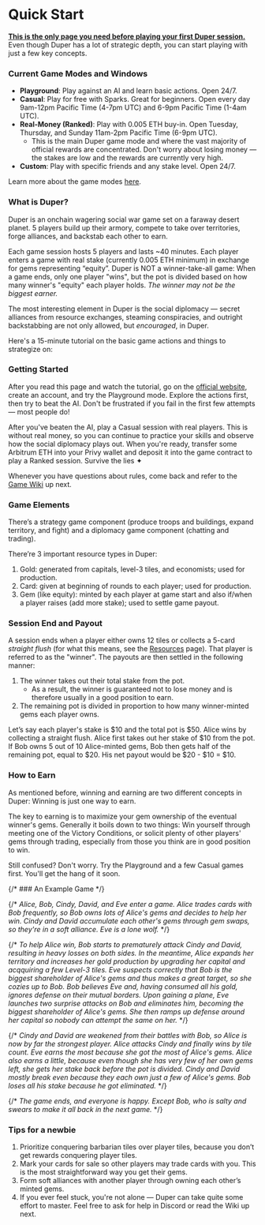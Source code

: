 
# Quick Start

**<u>This is the only page you need before playing your first Duper session.</u>** Even though Duper has a lot of strategic depth, you can start playing with just a few key concepts.

### Current Game Modes and Windows

- **Playground**: Play against an AI and learn basic actions. Open 24/7.
- **Casual**: Play for free with Sparks. Great for beginners. Open every day 9am-12pm Pacific Time (4-7pm UTC) and 6-9pm Pacific Time (1-4am UTC).
- **Real-Money (Ranked)**: Play with 0.005 ETH buy-in. Open Tuesday, Thursday, and Sunday 11am-2pm Pacific Time (6-9pm UTC).
  - This is the main Duper game mode and where the vast majority of official rewards are concentrated. Don't worry about losing money — the stakes are low and the rewards are currently very high.
- **Custom**: Play with specific friends and any stake level. Open 24/7.

Learn more about the game modes [here](modes).

### What is Duper?

Duper is an onchain wagering social war game set on a faraway desert planet. 5 players build up their armory, compete to take over territories, forge alliances, and backstab each other to earn.

Each game session hosts 5 players and lasts ~40 minutes. Each player enters a game with real stake (currently 0.005 ETH minimum) in exchange for gems representing “equity”. Duper is NOT a winner-take-all game: When a game ends, only one player "wins", but the pot is divided based on how many winner's "equity" each player holds. _The winner may not be the biggest earner._

The most interesting element in Duper is the social diplomacy — secret alliances from resource exchanges, steaming conspiracies, and outright backstabbing are not only allowed, but _encouraged_, in Duper.

Here's a 15-minute tutorial on the basic game actions and things to strategize on:

<YouTube id="fE_DrU4KEsY" />

### Getting Started

After you read this page and watch the tutorial, go on the [official website](https://www.duper.gg), create an account, and try the Playground mode. Explore the actions first, then try to beat the AI. Don't be frustrated if you fail in the first few attempts — most people do!

After you've beaten the AI, play a Casual session with real players. This is without real money, so you can continue to practice your skills and observe how the social diplomacy plays out. When you're ready, transfer some Arbitrum ETH into your Privy wallet and deposit it into the game contract to play a Ranked session. Survive the lies ✦

Whenever you have questions about rules, come back and refer to the [Game Wiki](./wiki) up next.

### Game Elements

There’s a strategy game component (produce troops and buildings, expand territory, and fight) and a diplomacy game component (chatting and trading).

There’re 3 important resource types in Duper:

1. Gold: generated from capitals, level-3 tiles, and economists; used for production.
2. Card: given at beginning of rounds to each player; used for production.
3. Gem (like equity): minted by each player at game start and also if/when a player raises (add more stake); used to settle game payout.

### Session End and Payout

A session ends when a player either owns 12 tiles or collects a 5-card _straight flush_ (for what this means, see the [Resources](./wiki/fundamentals/resources#cards) page). That player is referred to as the "winner". The payouts are then settled in the following manner:

1. The winner takes out their total stake from the pot.
   - As a result, the winner is guaranteed not to lose money and is therefore usually in a good position to earn.
2. The remaining pot is divided in proportion to how many winner-minted gems each player owns.

Let’s say each player's stake is \$10 and the total pot is \$50. Alice wins by collecting a straight flush. Alice first takes out her stake of \$10 from the pot. If Bob owns 5 out of 10 Alice-minted gems, Bob then gets half of the remaining pot, equal to \$20. His net payout would be \$20 - \$10 = \$10.

### How to Earn

As mentioned before, winning and earning are two different concepts in Duper: Winning is just one way to earn.

The key to earning is to maximize your gem ownership of the eventual winner's gems. Generally it boils down to two things: Win yourself through meeting one of the Victory Conditions, or solicit plenty of other players' gems through trading, especially from those you think are in good position to win.

Still confused? Don't worry. Try the Playground and a few Casual games first. You'll get the hang of it soon.

{/* ### An Example Game */}

{/* _Alice, Bob, Cindy, David, and Eve enter a game. Alice trades cards with Bob frequently, so Bob owns lots of Alice's gems and decides to help her win. Cindy and David accumulate each other's gems through gem swaps, so they're in a soft alliance. Eve is a lone wolf._ */}

{/* _To help Alice win, Bob starts to prematurely attack Cindy and David, resulting in heavy losses on both sides. In the meantime, Alice expands her territory and increases her gold production by upgrading her capital and acqquiring a few Level-3 tiles. Eve suspects correctly that Bob is the biggest shareholder of Alice's gems and thus makes a great target, so she cozies up to Bob. Bob believes Eve and, having consumed all his gold, ignores defense on their mutual borders. Upon gaining a plane, Eve launches two surprise attacks on Bob and eliminates him, becoming the biggest shareholder of Alice's gems. She then ramps up defense around her capital so nobody can attempt the same on her._ */}

{/* _Cindy and David are weakened from their battles with Bob, so Alice is now by far the strongest player. Alice attacks Cindy and finally wins by tile count. Eve earns the most because she got the most of Alice's gems. Alice also earns a little, because even though she has very few of her own gems left, she gets her stake back before the pot is divided. Cindy and David mostly break even because they each own just a few of Alice's gems. Bob loses all his stake because he got eliminated._ */}

{/* _The game ends, and everyone is happy. Except Bob, who is salty and swears to make it all back in the next game._ */}

### Tips for a newbie

1. Prioritize conquering barbarian tiles over player tiles, because you don’t get rewards conquering player tiles.
2. Mark your cards for sale so other players may trade cards with you. This is the most straightforward way you get their gems.
3. Form soft alliances with another player through owning each other’s minted gems.
4. If you ever feel stuck, you're not alone — Duper can take quite some effort to master. Feel free to ask for help in Discord or read the Wiki up next.
